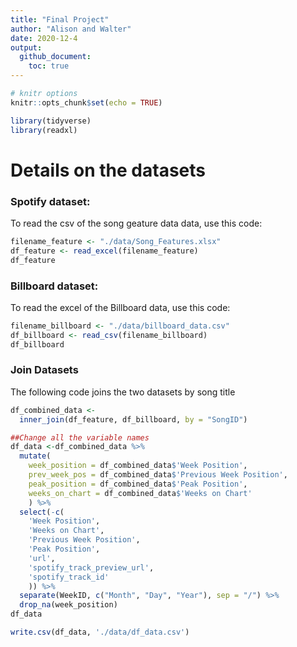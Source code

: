 ```yaml
---
title: "Final Project"
author: "Alison and Walter"
date: 2020-12-4
output:
  github_document:
    toc: true
---
```


```r
# knitr options
knitr::opts_chunk$set(echo = TRUE)
```

```r
library(tidyverse)
library(readxl)
```

# Details on the datasets  

<!-- -------------------------------------------------- -->

### Spotify dataset: 
To read the csv of the song geature data data, use this code:

```r
filename_feature <- "./data/Song_Features.xlsx"
df_feature <- read_excel(filename_feature)
df_feature
```

### Billboard dataset: 
To read the excel of the Billboard data, use this code:

```r
filename_billboard <- "./data/billboard_data.csv"
df_billboard <- read_csv(filename_billboard)
df_billboard

```

### Join Datasets
The following code joins the two datasets by song title

```r
df_combined_data <-
  inner_join(df_feature, df_billboard, by = "SongID")

##Change all the variable names
df_data <-df_combined_data %>%
  mutate(
    week_position = df_combined_data$'Week Position',
    prev_week_pos = df_combined_data$'Previous Week Position',
    peak_position = df_combined_data$'Peak Position',
    weeks_on_chart = df_combined_data$'Weeks on Chart'
    ) %>%
  select(-c(
    'Week Position',
    'Weeks on Chart',
    'Previous Week Position',
    'Peak Position',
    'url',
    'spotify_track_preview_url',
    'spotify_track_id'
    )) %>%
  separate(WeekID, c("Month", "Day", "Year"), sep = "/") %>%
  drop_na(week_position)
df_data

```

```r
write.csv(df_data, './data/df_data.csv')
```

